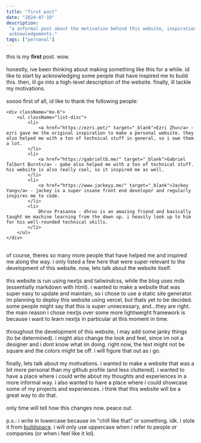 ```yaml
---
title: "first post"
date: "2024-07-19"
description:
 "a informal post about the motivation behind this website, inspirations and
 acknowledgements."
tags: ["personal"]
---
```


this is my **first** post. wow. \
\
honestly, ive been thinking about making something like this for a while. id
like to start by acknowledging some people that have inspired me to build this.
then, ill go into a high-level description of the website. finally, ill tackle
my motivations.\
\
soooo first of all, id like to thank the following people:

    <div className="mx-6">
        <ul className="list-disc">
            <li>
                <a href="https://ezri.pet/" target="_blank">Ezri Zhu</a> - ezri gave me the original inspiration to make a personal website. they also helped me with a ton of technical stuff in general, so i owe them a lot.
            </li>
            <li>
                <a href="https://gabrieltb.me/" target="_blank">Gabriel Talbert Burnt</a> - gabe also helped me with a ton of technical stuff. his website is also really cool, so it inspired me as well.
            </li>
            <li>
                <a href="https://www.jackeyy.me/" target="_blank">Jackey Yang</a> - jackey is a super insane front end developer and regularly inspires me to code.
            </li>
            <li>
                Dhruv Prasanna - dhruv is an amazing friend and basically taught me machine learning from the down up. i heavily look up to him for his well-rounded technical skills.
            </li>
        </ul>
    </div>

\
of course, theres so many more people that have helped me and inspired me along the
way. i only listed a few here that were super relevant to the development of this
website. now, lets talk about the website itself. \
\
this website is run using nextjs and tailwindcss, while the blog uses mdx (essentially
markdown with html). i wanted to make a website that was super easy to update and
maintain, so i chose to use a static site generator. im planning to deploy this website
using vercel, but thats yet to be decided. some people might say that this is super
unnecessary, and...they are right. the main reason i chose nextjs over some more
lightweight framework is because i want to learn nextjs in particular at this moment
in time. \
\
throughout the development of this website, i may add some janky things (to be determined).
i might also change the look and feel, since im not a designer and i dont know what
im doing. right now, the text might not be square and the colors might be off. i
will figure that out as i go. \
\
finally, lets talk about my motivations. i wanted to make a website that was a bit
more personal than my github profile (and less cluttered). i wanted to have a place
where i could write about my thoughts and experiences in a more informal way. i also
wanted to have a place where i could showcase some of my projects and experiences.
i think that this website will be a great way to do that. \
\
only time will tell how this changes now. peace out. \
\
p.s.: i write in lowercase because im "chill like that" or something. idk. i stole
it from <a href="https://sage.buildspace.so/" target="_blank">buildspace</a>. i will
only use uppercase when i refer to people or companies (or when i feel like it lol).
